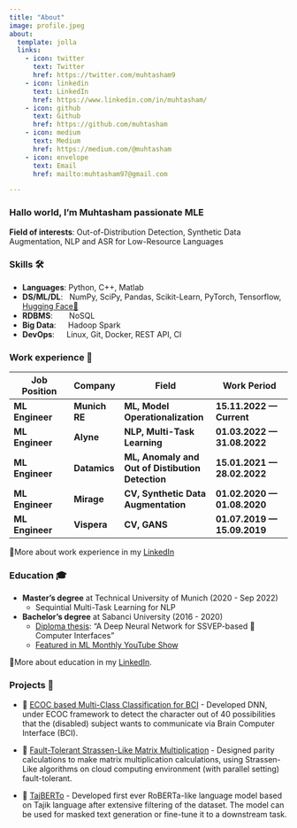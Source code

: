 ```yaml
---
title: "About"
image: profile.jpeg
about:
  template: jolla
  links:
    - icon: twitter
      text: Twitter
      href: https://twitter.com/muhtasham9
    - icon: linkedin
      text: LinkedIn
      href: https://www.linkedin.com/in/muhtasham/
    - icon: github
      text: Github
      href: https://github.com/muhtasham
    - icon: medium
      text: Medium
      href: https://medium.com/@muhtasham
    - icon: envelope
      text: Email
      href: mailto:muhtasham97@gmail.com

---
```


### Hallo world, I'm Muhtasham passionate MLE 
  
**Field of interests**: 
Out-of-Distribution Detection, 
Synthetic Data Augmentation, 
NLP and ASR for Low-Resource Languages

### Skills 🛠️
- **Languages**:        Python, C++, Matlab
- **DS/ML/DL**: &nbsp;  NumPy, SciPy, Pandas, Scikit-Learn, PyTorch, Tensorflow, [Hugging Face🤗](https://huggingface.co/muhtasham)
- **RDBMS**:   &nbsp;   NoSQL
- **Big Data**:  &emsp; Hadoop Spark
- **DevOps**:  &ensp;   Linux, Git, Docker, REST API, CI

### Work experience 👔
| Job Position          | Company        | Field                           | Work Period                |
| --------------------- | -------------- | ------------------------------- | -------------------------- |
| **ML Engineer**      | **Munich RE**    | **ML, Model Operationalization**                | **15.11.2022 — Current** |
| **ML Engineer**      | **Alyne**      | **NLP, Multi-Task Learning**                | **01.03.2022 — 31.08.2022** |
| **ML Engineer**      | **Datamics**      | **ML, Anomaly and Out of Distibution Detection**                | **15.01.2021 — 28.02.2022** |
| **ML Engineer**      | **Mirage**      | **CV, Synthetic Data Augmentation**           | **01.02.2020 — 01.08.2020** |
| **ML Engineer**      | **Vispera**      | **CV, GANS**           | **01.07.2019 — 15.09.2019** |


🔗More about work experience in my [LinkedIn](https://www.linkedin.com/in/muhtasham/)

### Education 🎓
- **Master’s degree** at Technical University of Munich  (2020 - Sep 2022)
  - Sequintial Multi-Task Learning for NLP
- **Bachelor's degree** at Sabanci University (2016 - 2020)
  - [Diploma thesis](https://github.com/osmanberke/Deep-SSVEP-BCI): "A Deep Neural Network for SSVEP-based 🧠 Computer Interfaces"
  - [Featured in ML Monthly YouTube Show](https://youtu.be/cNDA60YLVdQ?t=251) 

🔗More about education in my [LinkedIn](https://www.linkedin.com/in/muhtasham/).

### Projects 🚀
- 📑 [ECOC based Multi-Class Classification for BCI](https://ieeexplore.ieee.org/abstract/document/9531496) - Developed DNN, under ECOC framework to detect the character out of 40 possibilities that the (disabled) subject wants to communicate via Brain Computer Interface (BCI).

- 📑 [Fault-Tolerant Strassen-Like Matrix Multiplication](https://ieeexplore.ieee.org/document/9302383) - Designed parity calculations to make matrix multiplication
calculations, using Strassen-Like algorithms on cloud computing environment (with parallel setting) fault-tolerant.

- 📑 [TajBERTo](https://wandb.ai/muhtasham/tajberto/reports/My-learnings-from-training-TajBERTo--VmlldzoyMTEyNDQx) - Developed first ever RoBERTa-like language model based on Tajik language after extensive filtering of the dataset. The model can be used for masked text generation or fine-tune it to a downstream task.

